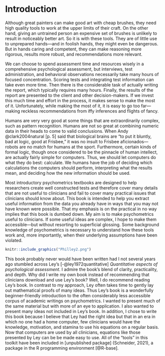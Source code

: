 # Introduction {#intro}

Although great painters can make good art with cheap brushes, they need high quality tools to work at the upper limits of their craft. On the other hand, giving an untrained person an expensive set of brushes is unlikely to result in noticeably better art. So it is with these tools. They are of little use to unprepared hands---and in foolish hands, they might even be dangerous. But in hands caring and competent, they can make reasoning more rigorous, results more robust, and recommendations more relevant.

We can choose to spend assessment time and resources wisely in a comprehensive psychological assessment, but interviews, test administration, and behavioral observations necessarily take many hours of focused concentration. Scoring tests and integrating test information can take even more time. Then there is the considerable task of actually writing the report, which typically requires many hours. Finally, the results of the report are presented to the client and other decision-makers. If we invest this much time and effort in the process, it makes sense to make the most of it. Unfortunately, while making the most of it, it is easy to go too far---making reckless recommendations from iffy inferences and flights of fancy.

Humans are very very good at some things that are extraordinarily complex, such as pattern recognition. Humans are not so great at combining numeric data in their heads to come to valid conclusions. When Andy @clark2004natural [p. 5] said that biological brains are "to put it bluntly, bad at logic, good at Frisbee," it was no insult to Frisbee aficionados---robots are no match for humans at the sport. Furthermore, certain kinds of formal logic, though once considered to be the pinnacle of human intellect, are actually fairly simple for computers. Thus, we should let computers do what they do best: calculate. We humans have the job of deciding which calculations the computers should perform, interpreting what the results mean, and deciding how the new information should be used.

Most introductory psychometrics textbooks are designed to help researchers create well constructed tests and therefore cover many details that are not useful to clinicians and fail to cover many practical issues that clinicians should know about. This book is intended to help you extract useful information from the data you already have in ways that you may not have known were possible. That my emphasis is on the practical in no way implies that this book is dumbed down. My aim is to make psychometrics useful to clinicians. If some useful ideas are complex, I hope to make them accessible---but without resorting to superficial glossing. Some background knowledge of psychometrics is necessary to understand how these tools work and, more importantly, when their underlying assumptions have been violated.

```r
knitr::include_graphics("Philley2.png")
```

This book probably never would have been written had I not several years ago stumbled across Ley's [-@ley1972quantitative] *Quantitative aspects of psychological assessment*. I admire the book's blend of clarity, practicality, and depth. Why did I write my own book instead of recommending that clinicians download and use Ley's book? Well, I do recommend reading Ley's book. In contrast to my approach, Ley often takes time to gently lay out mathematical proofs of many ideas. Thus Ley's book is a wonderfully beginner-friendly introduction to the often considerably less accessible corpus of academic writings on psychometrics. I wanted to present much of the same material but with more of an eye to application. I also wanted to present many ideas not included in Ley's book. In addition, I chose to write this book because I believe that Ley had the right idea but that in an era in which no one had a home computer, few clinicians would have the knowledge, motivation, and stamina to use his equations on a regular basis. Now that computers are used by all clinicians, equations like those presented by Ley can be be made easy to use. All of the "tools" in this toolkit have been included in [unpublished package] (Schneider, 2021), a package in the R programming environment [@R-base].

